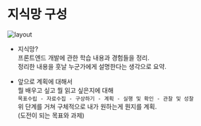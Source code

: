# 지식망 구성

![layout](../../public/img/layout/layout.png)

- 지식망?  
프론트엔드 개발에 관한 학습 내용과 경험들을 정리.  
정리한 내용을 훗날 누군가에게 설명한다는 생각으로 요약.

- 앞으로 계획에 대해서  
뭘 배우고 싶고 뭘 읽고 싶은지에 대해  
`목표수립 - 자료수집 - 구상하기 - 계획 - 실행 및 확인 - 관찰 및 성찰`  
위 단계를 거쳐 구체적으로 내가 원하는게 뭔지를 계획.  
(도전이 되는 목표와 과제)
